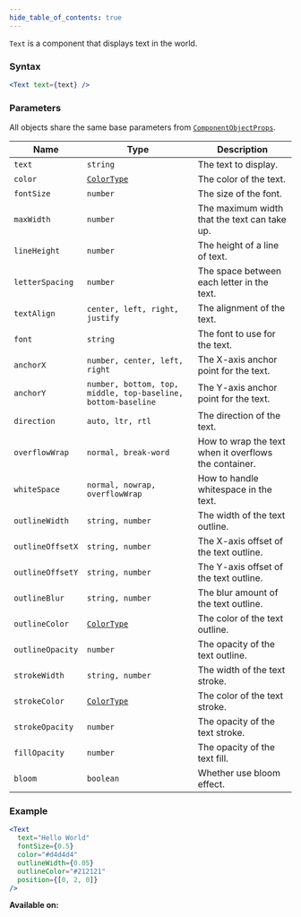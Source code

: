 ```yaml
---
hide_table_of_contents: true
---
```



`Text` is a component that displays text in the world.

### Syntax

```jsx
<Text text={text} />
```

### Parameters

All objects share the same base parameters from [`ComponentObjectProps`](/sdk/types/ComponentObjectProps).

| Name             | Type                                                         | Description                                           |
| ---------------- | ------------------------------------------------------------ | ----------------------------------------------------- |
| `text`           | `string`                                                     | The text to display.                                  |
| `color`          | [`ColorType`](/sdk/types/ColorType)                          | The color of the text.                                |
| `fontSize`       | `number`                                                     | The size of the font.                                 |
| `maxWidth`       | `number`                                                     | The maximum width that the text can take up.          |
| `lineHeight`     | `number`                                                     | The height of a line of text.                         |
| `letterSpacing`  | `number`                                                     | The space between each letter in the text.            |
| `textAlign`      | `center, left, right, justify`                               | The alignment of the text.                            |
| `font`           | `string`                                                     | The font to use for the text.                         |
| `anchorX`        | `number, center, left, right`                                | The X-axis anchor point for the text.                 |
| `anchorY`        | `number, bottom, top, middle, top-baseline, bottom-baseline` | The Y-axis anchor point for the text.                 |
| `direction`      | `auto, ltr, rtl`                                             | The direction of the text.                            |
| `overflowWrap`   | `normal, break-word`                                         | How to wrap the text when it overflows the container. |
| `whiteSpace`     | `normal, nowrap, overflowWrap`                               | How to handle whitespace in the text.                 |
| `outlineWidth`   | `string, number`                                             | The width of the text outline.                        |
| `outlineOffsetX` | `string, number`                                             | The X-axis offset of the text outline.                |
| `outlineOffsetY` | `string, number`                                             | The Y-axis offset of the text outline.                |
| `outlineBlur`    | `string, number`                                             | The blur amount of the text outline.                  |
| `outlineColor`   | [`ColorType`](/sdk/types/ColorType)                          | The color of the text outline.                        |
| `outlineOpacity` | `number`                                                     | The opacity of the text outline.                      |
| `strokeWidth`    | `string, number`                                             | The width of the text stroke.                         |
| `strokeColor`    | [`ColorType`](/sdk/types/ColorType)                          | The color of the text stroke.                         |
| `strokeOpacity`  | `number`                                                     | The opacity of the text stroke.                       |
| `fillOpacity`    | `number`                                                     | The opacity of the text fill.                         |
| `bloom`          | `boolean`                                                    | Whether use bloom effect.                             |

### Example

```jsx
<Text
  text="Hello World"
  fontSize={0.5}
  color="#d4d4d4"
  outlineWidth={0.05}
  outlineColor="#212121"
  position={[0, 2, 0]}
/>
```

**Available on:** <ClientTag /> <ServerTag />
